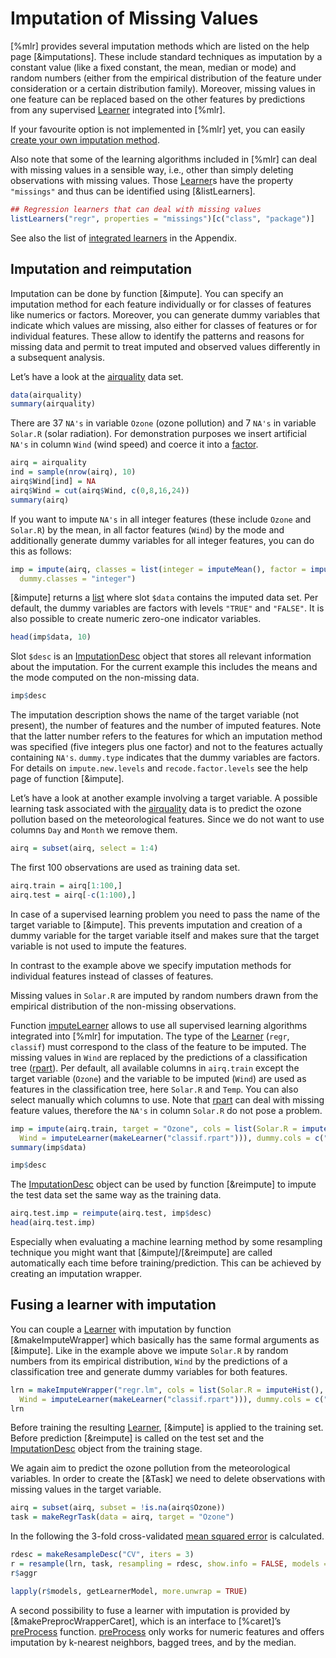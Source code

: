 # Imputation of Missing Values

[%mlr] provides several imputation methods which are listed on the help page [&imputations].
These include standard techniques as imputation by a constant value (like a fixed constant, the mean, median or mode)
and random numbers (either from the empirical distribution of the feature under consideration or a certain
distribution family).
Moreover, missing values in one feature can be replaced based on the other features by predictions from
any supervised [Learner](&makeLearner) integrated into [%mlr].

If your favourite option is not implemented in [%mlr] yet, you can easily
[create your own imputation method](create_imputation.md).

Also note that some of the learning algorithms included in [%mlr] can deal with missing values
in a sensible way, i.e., other than simply deleting observations with missing values.
Those [Learner](&makeLearner)s have the property ``"missings"`` and thus can be identified
using [&listLearners].

```r
## Regression learners that can deal with missing values
listLearners("regr", properties = "missings")[c("class", "package")]
```

See also the list of [integrated learners](integrated_learners.md) in the Appendix.


## Imputation and reimputation

Imputation can be done by function [&impute].
You can specify an imputation method for each feature individually or for classes of features like numerics or factors.
Moreover, you can generate dummy variables that indicate which values are missing, also either for classes of features
or for individual features.
These allow to identify the patterns and reasons for missing data and permit to treat imputed and observed values
differently in a subsequent analysis.

Let's have a look at the [airquality](&datasets::airquality) data set.

```r
data(airquality)
summary(airquality)
```

There are 37 ``NA's`` in variable ``Ozone`` (ozone pollution) and 7 ``NA's`` in variable ``Solar.R`` (solar radiation).
For demonstration purposes we insert artificial ``NA's`` in column ``Wind`` (wind speed) and coerce it into a
[factor](&base::factor).

```r
airq = airquality
ind = sample(nrow(airq), 10)
airq$Wind[ind] = NA
airq$Wind = cut(airq$Wind, c(0,8,16,24))
summary(airq)
```

If you want to impute ``NA's`` in all integer features (these include ``Ozone`` and ``Solar.R``) by the mean,
in all factor features (``Wind``) by the mode and additionally generate dummy variables for all integer features,
you can do this as follows:

```r
imp = impute(airq, classes = list(integer = imputeMean(), factor = imputeMode()),
  dummy.classes = "integer")
```

[&impute] returns a [list](&base::list) where slot ``$data`` contains the imputed data set.
Per default, the dummy variables are factors with levels ``"TRUE"`` and ``"FALSE"``.
It is also possible to create numeric zero-one indicator variables.

```r
head(imp$data, 10)
```

Slot ``$desc`` is an [ImputationDesc](&impute) object that stores all relevant information about the
imputation.
For the current example this includes the means and the mode computed on the non-missing data.

```r
imp$desc
```

The imputation description shows the name of the target variable (not present), the number of features
and the number of imputed features.
Note that the latter number refers to the features for which an imputation method was specified
(five integers plus one factor) and not to the features actually containing ``NA's``.
``dummy.type`` indicates that the dummy variables are factors.
For details on ``impute.new.levels`` and ``recode.factor.levels`` see the help page of function [&impute].


Let's have a look at another example involving a target variable.
A possible learning task associated with the [airquality](&datasets::airquality) data is to predict the ozone
pollution based on the meteorological features.
Since we do not want to use columns ``Day`` and ``Month`` we remove them.

```r
airq = subset(airq, select = 1:4)
```

The first 100 observations are used as training data set.

```r
airq.train = airq[1:100,]
airq.test = airq[-c(1:100),]
```

In case of a supervised learning problem you need to pass the name of the target variable to [&impute].
This prevents imputation and creation of a dummy variable for the target variable itself and makes sure
that the target variable is not used to impute the features.

In contrast to the example above we specify imputation methods for individual features instead of classes of features.

Missing values in ``Solar.R`` are imputed by random numbers drawn from the empirical distribution of
the non-missing observations.

Function [imputeLearner](&imputations) allows to use all supervised learning algorithms integrated into [%mlr]
for imputation.
The type of the [Learner](&makeLearner) (``regr``, ``classif``) must correspond to the class of the feature to
be imputed.
The missing values in ``Wind`` are replaced by the predictions of a classification tree ([rpart](&rpart::rpart)).
Per default, all available columns in ``airq.train`` except the target variable (``Ozone``) and the variable to
be imputed (``Wind``) are used as features in the classification tree, here ``Solar.R`` and ``Temp``.
You can also select manually which columns to use.
Note that [rpart](&rpart::rpart) can deal with missing feature values, therefore the ``NA's`` in column ``Solar.R``
do not pose a problem.

```r
imp = impute(airq.train, target = "Ozone", cols = list(Solar.R = imputeHist(),
  Wind = imputeLearner(makeLearner("classif.rpart"))), dummy.cols = c("Solar.R", "Wind"))
summary(imp$data)

imp$desc
```

The [ImputationDesc](&impute) object can be used by function [&reimpute] to impute the test data set the same way
as the training data.

```r
airq.test.imp = reimpute(airq.test, imp$desc)
head(airq.test.imp)
```

Especially when evaluating a machine learning method by some resampling technique you might want that
[&impute]/[&reimpute] are called automatically each time before training/prediction.
This can be achieved by creating an imputation wrapper.


## Fusing a learner with imputation

You can couple a [Learner](&makeLearner) with imputation by function [&makeImputeWrapper] which basically
has the same formal arguments as [&impute].
Like in the example above we impute ``Solar.R`` by random numbers from its empirical distribution,
``Wind`` by the predictions of a classification tree and generate dummy variables for both features.

```r
lrn = makeImputeWrapper("regr.lm", cols = list(Solar.R = imputeHist(),
  Wind = imputeLearner(makeLearner("classif.rpart"))), dummy.cols = c("Solar.R", "Wind"))
lrn
```

Before training the resulting [Learner](&makeLearner), [&impute] is applied to the training set.
Before prediction [&reimpute] is called on the test set and the [ImputationDesc](&impute) object
from the training stage.

We again aim to predict the ozone pollution from the meteorological variables.
In order to create the [&Task] we need to delete observations with missing values in the target variable.

```r
airq = subset(airq, subset = !is.na(airq$Ozone))
task = makeRegrTask(data = airq, target = "Ozone")
```

In the following the 3-fold cross-validated [mean squared error](measures.md) is calculated.

```r
rdesc = makeResampleDesc("CV", iters = 3)
r = resample(lrn, task, resampling = rdesc, show.info = FALSE, models = TRUE)
r$aggr
```

```r
lapply(r$models, getLearnerModel, more.unwrap = TRUE)
```

A second possibility to fuse a learner with imputation is provided by [&makePreprocWrapperCaret],
which is an interface to [%caret]'s [preProcess](&caret::preProcess) function.
[preProcess](&caret::preProcess) only works for numeric features and offers imputation by
k-nearest neighbors, bagged trees, and by the median.
